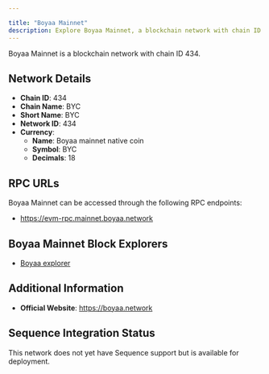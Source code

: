 ```yaml
---

title: "Boyaa Mainnet"
description: Explore Boyaa Mainnet, a blockchain network with chain ID 434. Learn about its native currency, Boyaa mainnet native coin, and how to interact with the network.
---
```




Boyaa Mainnet is a blockchain network with chain ID 434.

## Network Details

- **Chain ID**: 434
- **Chain Name**: BYC
- **Short Name**: BYC
- **Network ID**: 434
- **Currency**: 
  - **Name**: Boyaa mainnet native coin
  - **Symbol**: BYC
  - **Decimals**: 18

## RPC URLs

Boyaa Mainnet can be accessed through the following RPC endpoints:

- https://evm-rpc.mainnet.boyaa.network

## Boyaa Mainnet Block Explorers

- [Boyaa explorer](https://explorer.mainnet.boyaa.network)

## Additional Information

- **Official Website**: https://boyaa.network

## Sequence Integration Status

This network does not yet have Sequence support but is available for deployment.
